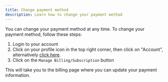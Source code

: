 ```yaml
---
title: Change payment method
description: Learn how to change your payment method
---
```


You can change your payment method at any time. To change your payment method, follow these steps:

1. Login to your account
2. Click on your profile icon in the top right corner, then click on "Account", alternatively <a href="/dashboard/account">click here</a>.
3. Click on the `Manage Billing/Subscription` button

This will take you to the billing page where you can update your payment information.


